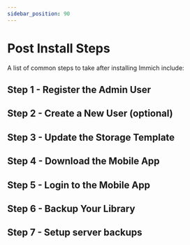 ```yaml
---
sidebar_position: 90
---
```



# Post Install Steps

A list of common steps to take after installing Immich include:

## Step 1 - Register the Admin User

<RegisterAdminUser />

## Step 2 - Create a New User (optional)

<UserCreate />

## Step 3 - Update the Storage Template

<StorageTemplate />

## Step 4 - Download the Mobile App

<MobileAppDownload />

## Step 5 - Login to the Mobile App

<MobileAppLogin />

## Step 6 - Backup Your Library

<MobileAppBackup />

## Step 7 - Setup server backups

<ServerBackup />
